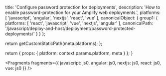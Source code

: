 
  title: 'Configure password protection for deployments',
  description: 'How to enable password-protection for your Amplify web deployments.',
  platforms: [
    'javascript',
    'angular',
    'nextjs',
    'react',
    'vue'
  ],
  canonicalObject: {
    group1: {
      platforms: [
        'react',
        'javascript',
        'vue',
        'nextjs',
        'angular'
      ],
      canonicalPath: '/javascript/deploy-and-host/deployment/password-protected-deployments/'
    }
  }
};

  return getCustomStaticPath(meta.platforms);
};

  return {
    props: {
      platform: context.params.platform,
      meta
    }
  };
}


<Fragments
  fragments={{
    javascript: js0,
    angular: js0,
    nextjs: js0,
    react: js0,
    vue: js0
  }}
/>

